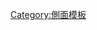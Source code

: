 {{sidebar
| name     = Disneyland Resort sidebar
| title    = [[迪士尼樂園度假區]]
| image    = [[File:Disneyland Park Logo.svg|200px]]
| class    = hlist

| heading1 = 主題樂園
| content1 = 
* [[迪士尼樂園]]
* [[迪士尼加州冒險樂園]]

| heading2 = 度假區飯店
| content2 = 
* [[迪士尼樂園飯店]]
* [[迪士尼加州大飯店]]
* [[迪士尼天堂碼頭飯店]]

| heading3 = 購物、餐飲和娛樂
| content3 = 
* [[迪士尼市中心特區]]

}}<noinclude>
[[Category:側面模板]]
[[Category:迪士尼主題樂園模板|{{PAGENAME}}]]

</noinclude>